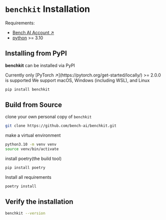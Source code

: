 # `benchkit` Installation

Requirements:
- [Bench AI Account ↗](https://bench-ai.com/signup)
- [python](https://www.python.org/downloads/) >= 3.10

## Installing from PyPI


<b>benchkit</b> can be installed via PyPI

<Callout>
    Currently only [PyTorch ↗](https://pytorch.org/get-started/locally/) >= 2.0.0 is supported
</Callout>

<Callout>
    We support macOS, Windows (including WSL), and Linux
</Callout>

```bash filename="> Terminal" copy
pip install benchkit
```

## Build from Source
clone your own personal copy of `benchkit`

```bash filename="> Terminal" copy
git clone https://github.com/bench-ai/benchkit.git
```
make a virtual environment
```bash filename="> Terminal" copy
python3.10 -m venv venv
source venv/bin/activate
```
install poetry(the build tool)
```bash filename="> Terminal" copy
pip install poetry
```
Install all requirements
```bash filename="> Terminal" copy
poetry install
```

## Verify the installation
```bash filename="> Terminal" copy
benchkit --version
```


